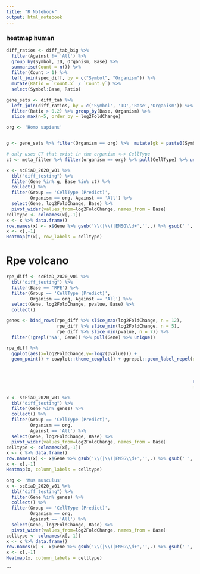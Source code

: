 ```yaml
---
title: "R Notebook"
output: html_notebook
---
```

### heatmap human
```r
diff_ratios <- diff_tab_big %>% 
  filter(Against != 'All') %>% 
  group_by(Symbol, ID, Organism, Base) %>% 
  summarise(Count = n()) %>% 
  filter(Count > 1) %>% 
  left_join(spec_diff, by = c("Symbol", "Organism")) %>% 
  mutate(Ratio = `Count.x` / `Count.y`) %>% 
  select(Symbol:Base, Ratio)

gene_sets <- diff_tab %>% 
  left_join(diff_ratios, by = c('Symbol', 'ID','Base','Organism')) %>% 
  filter(Ratio > 0.2) %>% group_by(Base, Organism) %>% 
  slice_max(n=5, order_by = log2FoldChange)

org <- 'Homo sapiens'


g <- gene_sets %>% filter(Organism == org) %>%  mutate(gk = paste0(Symbol, ' (', ID, ')')) %>% pull(gk) %>% unique()

# only uses CT that exist in the organism <-> CellType 
ct <- meta_filter %>% filter(organism == org) %>% pull(CellType) %>% unique()

x <- scEiaD_2020_v01 %>% 
  tbl("diff_testing") %>% 
  filter(Gene %in% g, Base %in% ct) %>% 
  collect() %>% 
  filter(Group == 'CellType (Predict)', 
         Organism == org, Against == 'All') %>% 
  select(Gene, log2FoldChange, Base) %>% 
  pivot_wider(values_from=log2FoldChange, names_from = Base) 
celltype <- colnames(x[,-1])
x <- x %>% data.frame()
row.names(x) <- x$Gene %>% gsub('\\(|\\)|ENSG\\d+','',.) %>% gsub(' ','',.)
x <- x[,-1]
Heatmap(t(x), row_labels = celltype)
```


# Rpe volcano
```r
rpe_diff <- scEiaD_2020_v01 %>% 
  tbl("diff_testing") %>% 
  filter(Base == 'RPE') %>%  
  filter(Group == 'CellType (Predict)', 
         Organism == org, Against == 'All') %>% 
  select(Gene, log2FoldChange, pvalue, Base) %>% 
  collect()

genes <- bind_rows(rpe_diff %>% slice_max(log2FoldChange, n = 12),
                   rpe_diff %>% slice_min(log2FoldChange, n = 5),
                   rpe_diff %>% slice_min(pvalue, n = 7)) %>% 
  filter(!grepl('NA', Gene)) %>% pull(Gene) %>% unique() 

rpe_diff %>% 
  ggplot(aes(x=log2FoldChange,y=-log2(pvalue))) + 
  geom_point() + cowplot::theme_cowplot() + ggrepel::geom_label_repel(data = rpe_diff %>% 
                                                                        filter(Gene %in% genes) %>% 
                                                                        mutate(Gene = gsub('\\(|\\)|ENSG\\d+','',Gene) %>% 
                                                                                 gsub(' ','',.)), 
                                                                      aes(label = Gene),
                                                                      max.overlaps = 100)
```



```r

x <- scEiaD_2020_v01 %>% 
  tbl("diff_testing") %>% 
  filter(Gene %in% genes) %>% 
  collect() %>% 
  filter(Group == 'CellType (Predict)', 
         Organism == org, 
         Against == 'All') %>% 
  select(Gene, log2FoldChange, Base) %>% 
  pivot_wider(values_from=log2FoldChange, names_from = Base) 
celltype <- colnames(x[,-1])
x <- x %>% data.frame()
row.names(x) <- x$Gene %>% gsub('\\(|\\)|ENSG\\d+','',.) %>% gsub(' ','',.)
x <- x[,-1]
Heatmap(x, column_labels = celltype)
```


```r
org <- 'Mus musculus'
x <- scEiaD_2020_v01 %>% 
  tbl("diff_testing") %>% 
  filter(Gene %in% genes) %>% 
  collect() %>% 
  filter(Group == 'CellType (Predict)', 
         Organism == org, 
         Against == 'All') %>% 
  select(Gene, log2FoldChange, Base) %>% 
  pivot_wider(values_from=log2FoldChange, names_from = Base) 
celltype <- colnames(x[,-1])
x <- x %>% data.frame()
row.names(x) <- x$Gene %>% gsub('\\(|\\)|ENSG\\d+','',.) %>% gsub(' ','',.)
x <- x[,-1]
Heatmap(x, column_labels = celltype)
```
```